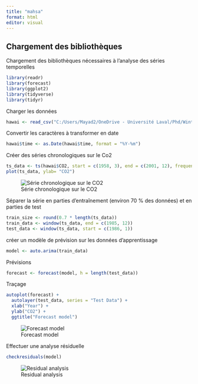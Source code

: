 ---
title: "mahsa"
format: html
editor: visual
---

## Chargement des bibliothèques

Chargement des bibliothèques nécessaires à l'analyse des séries temporelles

```{r message=FALSE, warning=FALSE}
library(readr)
library(forecast)
library(ggplot2)
library(tidyverse)
library(tidyr)
```

Charger les données

```{r message=FALSE, warning=FALSE}
hawai <- read_csv("C:/Users/Mayad2/OneDrive - Université Laval/Phd/Winter 2023/Statistic/fifth assignment/hawai.csv")
```

Convertir les caractères à transformer en date

```{r}
hawai$time <- as.Date(hawai$time, format = "%Y-%m")
```

Créer des séries chronologiques sur le Co2

```{r}
ts_data <- ts(hawai$CO2, start = c(1958, 3), end = c(2001, 12), frequency = 12)
plot(ts_data, ylab= "CO2")

```

![Série chronologique sur le CO2](Rplot03.png)

Séparer la série en parties d'entraînement (environ 70 % des données) et en parties de test

```{r}
train_size <- round(0.7 * length(ts_data))
train_data <- window(ts_data, end = c(1985, 12))
test_data <- window(ts_data, start = c(1986, 1))
```

créer un modèle de prévision sur les données d'apprentissage

```{r}
model <- auto.arima(train_data)
```

Prévisions

```{r}
forecast <- forecast(model, h = length(test_data))
```

Traçage

```{r}
autoplot(forecast) +
  autolayer(test_data, series = "Test Data") +
  xlab("Year") +
  ylab("CO2") +
  ggtitle("Forecast model")
```

![Forecast model](Rplot04.png)

Effectuer une analyse résiduelle

```{r}
checkresiduals(model)
```

![Residual analysis](5th second plot.png)
